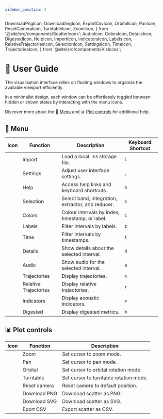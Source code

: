 ```yaml
---
sidebar_position: 2
---
```


  DownloadPngIcon,
  DownloadSvgIcon,
  ExportCsvIcon,
  OrbitalIcon,
  PanIcon,
  ResetCameraIcon,
  TurntableIcon,
  ZoomIcon,
} from '@site/src/components/ScatterIcons';
  AudioIcon,
  ColorsIcon,
  DetailsIcon,
  DigestedIcon,
  HelpIcon,
  ImportIcon,
  IndicatorsIcon,
  LabelsIcon,
  RelativeTrajectoriesIcon,
  SelectionIcon,
  SettingsIcon,
  TimeIcon,
  TrajectoriesIcon,
} from '@site/src/components/VisIcons';

# 📖 User Guide

The visualisation interface relies on floating windows to organize the
available viewport efficiently.

In a minimalist design, each window can be effortlessly toggled between hidden
or shown states by interacting with the menu icons.

Discover more about the 🧭 [Menu](#-menu)
and 📊 [Plot controls](#-plot-controls) for additional help.

## 🧭 Menu

<Fragment>

| Icon                        | Function              | Description                                       | Keyboard Shortcut |
| --------------------------- | --------------------- | ------------------------------------------------- | ----------------- |
| <ImportIcon/>               | Import                | Load a local `.h5` storage file.                  | `i`               |
| <SettingsIcon/>             | Settings              | Adjust user interface settings.                   | `,`               |
| <HelpIcon/>                 | Help                  | Access help links and keyboard shortcuts.         | `h`               |
| <SelectionIcon/>            | Selection             | Select band, integration, extractor, and reducer. | `s`               |
| <ColorsIcon/>               | Colors                | Colour intervals by index, timestamp, or label.   | `c`               |
| <LabelsIcon/>               | Labels                | Filter intervals by labels.                       | `z`               |
| <TimeIcon/>                 | Time                  | Filter intervals by timestamps.                   | `t`               |
| <DetailsIcon/>              | Details               | Show details about the selected interval.         | `d`               |
| <AudioIcon/>                | Audio                 | Show audio for the selected interval.             | `a`               |
| <TrajectoriesIcon/>         | Trajectories          | Display trajectories.                             | `x`               |
| <RelativeTrajectoriesIcon/> | Relative Trajectories | Display relative trajectories.                    | `r`               |
| <IndicatorsIcon/>           | Indicators            | Display acoustic indicators.                      | `v`               |
| <DigestedIcon/>             | Digested              | Display digested metrics.                         | `b`               |

</Fragment>

## 📊 Plot controls

<Fragment>

| Icon               | Function     | Description                            |
| ------------------ | ------------ | -------------------------------------- |
| <ZoomIcon/>        | Zoom         | Set cursor to zoom mode.               |
| <PanIcon/>         | Pan          | Set cursor to pan mode.                |
| <OrbitalIcon/>     | Orbital      | Set cursor to orbital rotation mode.   |
| <TurntableIcon/>   | Turntable    | Set cursor to turntable rotation mode. |
| <ResetCameraIcon/> | Reset camera | Reset camera to default position.      |
| <DownloadPngIcon/> | Download PNG | Download scatter as PNG.               |
| <DownloadSvgIcon/> | Download SVG | Download scatter as SVG.               |
| <ExportCsvIcon/>   | Eport CSV    | Export scatter as CSV.                 |

</Fragment>
